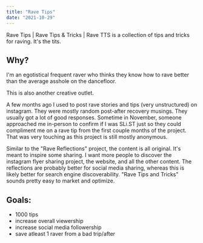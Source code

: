 ```yaml
---
title: "Rave Tips"
date: "2021-10-29"
---
```


Rave Tips | Rave Tips & Tricks | Rave TTS is a collection of tips and tricks for raving. It's the tits.

## Why?

I'm an egotistical frequent raver who thinks they know how to rave better than the average asshole on the dancefloor.

This is also another creative outlet.

A few months ago I used to post rave stories and tips (very unstructured) on instagram. They were mostly random post-after recovery musings. They usually got a lot of good responses. Sometime in November, someone approached me in-person to confirm if I was SLi.ST just so they could compliment me on a rave tip from the first couple months of the project. That was very touching as this project is still mostly anonymous.

Similar to the "Rave Reflections" project, the content is all original. It's meant to inspire some sharing. I want more people to discover the instagram flyer sharing project, the website, and all the other content. The reflections are probably better for social media sharing, whereas this is likely better for search engine discoverability. "Rave Tips and Tricks" sounds pretty easy to market and optimize.

## Goals:

- 1000 tips
- increase overall viewership
- increase social media followership
- save atleast 1 raver from a bad trip/after

